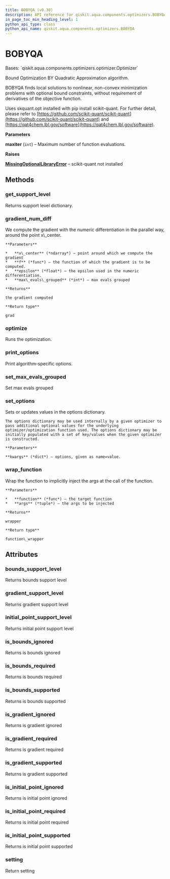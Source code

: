```yaml
---
title: BOBYQA (v0.30)
description: API reference for qiskit.aqua.components.optimizers.BOBYQA in qiskit v0.30
in_page_toc_min_heading_level: 1
python_api_type: class
python_api_name: qiskit.aqua.components.optimizers.BOBYQA
---
```


# BOBYQA

<Class id="qiskit.aqua.components.optimizers.BOBYQA" isDedicatedPage={true} github="https://github.com/qiskit-community/qiskit-aqua/tree/stable/0.9/qiskit/aqua/components/optimizers/bobyqa.py" signature="BOBYQA(maxiter=1000)" modifiers="class">
  Bases: `qiskit.aqua.components.optimizers.optimizer.Optimizer`

  Bound Optimization BY Quadratic Approximation algorithm.

  BOBYQA finds local solutions to nonlinear, non-convex minimization problems with optional bound constraints, without requirement of derivatives of the objective function.

  Uses skquant.opt installed with pip install scikit-quant. For further detail, please refer to [https://github.com/scikit-quant/scikit-quant](https://github.com/scikit-quant/scikit-quant) and [https://qat4chem.lbl.gov/software](https://qat4chem.lbl.gov/software).

  **Parameters**

  **maxiter** (`int`) – Maximum number of function evaluations.

  **Raises**

  [**MissingOptionalLibraryError**](qiskit.aqua.MissingOptionalLibraryError "qiskit.aqua.MissingOptionalLibraryError") – scikit-quant not installed

  ## Methods

  <span id="qiskit-aqua-components-optimizers-bobyqa-get-support-level" />

  ### get\_support\_level

  <Function id="qiskit.aqua.components.optimizers.BOBYQA.get_support_level" signature="BOBYQA.get_support_level()">
    Returns support level dictionary.
  </Function>

  <span id="qiskit-aqua-components-optimizers-bobyqa-gradient-num-diff" />

  ### gradient\_num\_diff

  <Function id="qiskit.aqua.components.optimizers.BOBYQA.gradient_num_diff" signature="BOBYQA.gradient_num_diff(x_center, f, epsilon, max_evals_grouped=1)" modifiers="static">
    We compute the gradient with the numeric differentiation in the parallel way, around the point x\_center.

    **Parameters**

    *   **x\_center** (*ndarray*) – point around which we compute the gradient
    *   **f** (*func*) – the function of which the gradient is to be computed.
    *   **epsilon** (*float*) – the epsilon used in the numeric differentiation.
    *   **max\_evals\_grouped** (*int*) – max evals grouped

    **Returns**

    the gradient computed

    **Return type**

    grad
  </Function>

  <span id="qiskit-aqua-components-optimizers-bobyqa-optimize" />

  ### optimize

  <Function id="qiskit.aqua.components.optimizers.BOBYQA.optimize" signature="BOBYQA.optimize(num_vars, objective_function, gradient_function=None, variable_bounds=None, initial_point=None)">
    Runs the optimization.
  </Function>

  <span id="qiskit-aqua-components-optimizers-bobyqa-print-options" />

  ### print\_options

  <Function id="qiskit.aqua.components.optimizers.BOBYQA.print_options" signature="BOBYQA.print_options()">
    Print algorithm-specific options.
  </Function>

  <span id="qiskit-aqua-components-optimizers-bobyqa-set-max-evals-grouped" />

  ### set\_max\_evals\_grouped

  <Function id="qiskit.aqua.components.optimizers.BOBYQA.set_max_evals_grouped" signature="BOBYQA.set_max_evals_grouped(limit)">
    Set max evals grouped
  </Function>

  <span id="qiskit-aqua-components-optimizers-bobyqa-set-options" />

  ### set\_options

  <Function id="qiskit.aqua.components.optimizers.BOBYQA.set_options" signature="BOBYQA.set_options(**kwargs)">
    Sets or updates values in the options dictionary.

    The options dictionary may be used internally by a given optimizer to pass additional optional values for the underlying optimizer/optimization function used. The options dictionary may be initially populated with a set of key/values when the given optimizer is constructed.

    **Parameters**

    **kwargs** (*dict*) – options, given as name=value.
  </Function>

  <span id="qiskit-aqua-components-optimizers-bobyqa-wrap-function" />

  ### wrap\_function

  <Function id="qiskit.aqua.components.optimizers.BOBYQA.wrap_function" signature="BOBYQA.wrap_function(function, args)" modifiers="static">
    Wrap the function to implicitly inject the args at the call of the function.

    **Parameters**

    *   **function** (*func*) – the target function
    *   **args** (*tuple*) – the args to be injected

    **Returns**

    wrapper

    **Return type**

    function\_wrapper
  </Function>

  ## Attributes

  ### bounds\_support\_level

  <Attribute id="qiskit.aqua.components.optimizers.BOBYQA.bounds_support_level">
    Returns bounds support level
  </Attribute>

  ### gradient\_support\_level

  <Attribute id="qiskit.aqua.components.optimizers.BOBYQA.gradient_support_level">
    Returns gradient support level
  </Attribute>

  ### initial\_point\_support\_level

  <Attribute id="qiskit.aqua.components.optimizers.BOBYQA.initial_point_support_level">
    Returns initial point support level
  </Attribute>

  ### is\_bounds\_ignored

  <Attribute id="qiskit.aqua.components.optimizers.BOBYQA.is_bounds_ignored">
    Returns is bounds ignored
  </Attribute>

  ### is\_bounds\_required

  <Attribute id="qiskit.aqua.components.optimizers.BOBYQA.is_bounds_required">
    Returns is bounds required
  </Attribute>

  ### is\_bounds\_supported

  <Attribute id="qiskit.aqua.components.optimizers.BOBYQA.is_bounds_supported">
    Returns is bounds supported
  </Attribute>

  ### is\_gradient\_ignored

  <Attribute id="qiskit.aqua.components.optimizers.BOBYQA.is_gradient_ignored">
    Returns is gradient ignored
  </Attribute>

  ### is\_gradient\_required

  <Attribute id="qiskit.aqua.components.optimizers.BOBYQA.is_gradient_required">
    Returns is gradient required
  </Attribute>

  ### is\_gradient\_supported

  <Attribute id="qiskit.aqua.components.optimizers.BOBYQA.is_gradient_supported">
    Returns is gradient supported
  </Attribute>

  ### is\_initial\_point\_ignored

  <Attribute id="qiskit.aqua.components.optimizers.BOBYQA.is_initial_point_ignored">
    Returns is initial point ignored
  </Attribute>

  ### is\_initial\_point\_required

  <Attribute id="qiskit.aqua.components.optimizers.BOBYQA.is_initial_point_required">
    Returns is initial point required
  </Attribute>

  ### is\_initial\_point\_supported

  <Attribute id="qiskit.aqua.components.optimizers.BOBYQA.is_initial_point_supported">
    Returns is initial point supported
  </Attribute>

  ### setting

  <Attribute id="qiskit.aqua.components.optimizers.BOBYQA.setting">
    Return setting
  </Attribute>
</Class>

